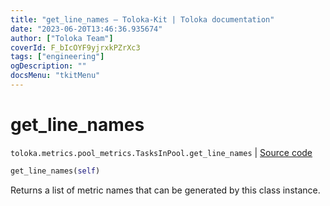 ```yaml
---
title: "get_line_names — Toloka-Kit | Toloka documentation"
date: "2023-06-20T13:46:36.935674"
author: ["Toloka Team"]
coverId: F_bIcOYF9yjrxkPZrXc3
tags: ["engineering"]
ogDescription: ""
docsMenu: "tkitMenu"
---
```


# get_line_names

`toloka.metrics.pool_metrics.TasksInPool.get_line_names` | [Source code](https://github.com/Toloka/toloka-kit/blob/v1.2.0/src/metrics/pool_metrics.py#L329)

```python
get_line_names(self)
```

Returns a list of metric names that can be generated by this class instance.